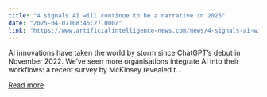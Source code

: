 ```yaml
---
title: "4 signals AI will continue to be a narrative in 2025"
date: "2025-04-07T08:45:27.000Z"
link: "https://www.artificialintelligence-news.com/news/4-signals-ai-will-continue-to-be-a-narrative-in-2025/"
---
```


AI innovations have taken the world by storm since ChatGPT&#8217;s debut in November 2022. We&#8217;ve seen more organisations integrate AI into their workflows: a recent survey by McKinsey revealed t...

[Read more](https://www.artificialintelligence-news.com/news/4-signals-ai-will-continue-to-be-a-narrative-in-2025/)
